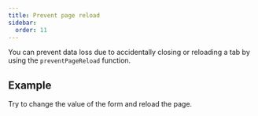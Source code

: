 ```yaml
---
title: Prevent page reload
sidebar:
  order: 11
---
```





You can prevent data loss due to accidentally closing or reloading a tab by using
the `preventPageReload` function.

## Example

Try to change the value of the form and reload the page.

<Code code={formCode} lang="svelte" />

<FormCard>
  <Form client:only="svelte" />
</FormCard>
